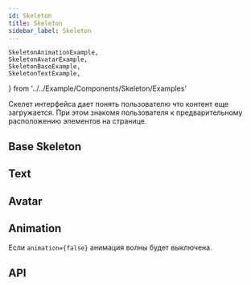 ```yaml
---
id: Skeleton
title: Skeleton
sidebar_label: Skeleton
---
```


	SkeletonAnimationExample,
	SkeletonAvatarExample,
	SkeletonBaseExample,
	SkeletonTextExample,
} from '../../Example/Components/Skeleton/Examples'

Скелет интерфейса дает понять пользователю что контент еще загружается. При этом знакомя пользователя к предварительному расположению элементов на странице.

## Base Skeleton

<SkeletonBaseExample />

## Text

<SkeletonTextExample />

## Avatar

<SkeletonAvatarExample />

## Animation

Если `animation={false}` анимация волны будет выключена.

<SkeletonAnimationExample />

## API

<ApiDoc name='Skeleton' />